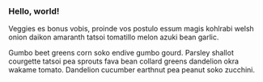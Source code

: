 ### Hello, world!

Veggies es bonus vobis, proinde vos postulo essum magis kohlrabi welsh onion daikon amaranth tatsoi tomatillo melon azuki bean garlic.

Gumbo beet greens corn soko endive gumbo gourd. Parsley shallot courgette tatsoi pea sprouts fava bean collard greens dandelion okra wakame tomato. Dandelion cucumber earthnut pea peanut soko zucchini. 